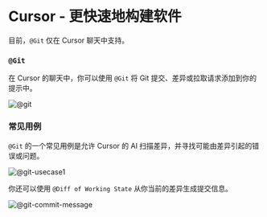 # Cursor - 更快速地构建软件

目前，`@Git` 仅在 Cursor 聊天中支持。

### `@Git`

在 Cursor 的聊天中，你可以使用 `@Git` 将 Git 提交、差异或拉取请求添加到你的提示中。

![@git](https://mintlify.s3-us-west-1.amazonaws.com/cursor/images/context/@git.png)

### 常见用例

`@Git` 的一个常见用例是允许 Cursor 的 AI 扫描差异，并寻找可能由差异引起的错误或问题。

![@git-usecase1](https://mintlify.s3-us-west-1.amazonaws.com/cursor/images/context/@git-usecase1.png)

你还可以使用 `@Diff of Working State` 从你当前的差异生成提交信息。

![@git-commit-message](https://mintlify.s3-us-west-1.amazonaws.com/cursor/images/context/@git-commit-message.png)
